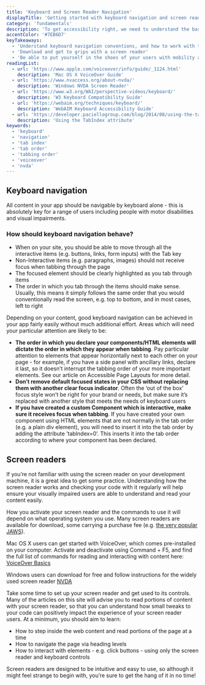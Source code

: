 ```yaml
---
title: 'Keyboard and Screen Reader Navigation'
displayTitle: 'Getting started with keyboard navigation and screen readers'
category: 'fundamentals'
description: 'To get accessibility right, we need to understand the basics of how diverse users are going to engage with our apps, so it’s time to get familiar with your keyboard and your screen reader.'
accentColor: '#7EB6D7'
keyTakeaways:
  - 'Understand keyboard navigation conventions, and how to work with them'
  - 'Download and get to grips with a screen reader'
  - 'Be able to put yourself in the shoes of your users with mobility and visual impairments'
readingList:
  - url: 'https://www.apple.com/voiceover/info/guide/_1124.html'
    description: 'Mac OS X VoiceOver Guide'
  - url: 'https://www.nvaccess.org/about-nvda/'
    description: 'Windows NVDA Screen Reader'
  - url: 'https://www.w3.org/WAI/perspective-videos/keyboard/'
    description: 'W3 Keyboard Compatibility Guide'
  - url: 'https://webaim.org/techniques/keyboard/'
    description: 'WebAIM Keyboard Accessibility Guide'
  - url: 'https://developer.paciellogroup.com/blog/2014/08/using-the-tabindex-attribute/'
    description: 'Using the TabIndex attribute'
keywords:
  - 'keyboard'
  - 'navigation'
  - 'tab index'
  - 'tab order'
  - 'tabbing order'
  - 'voiceover'
  - 'nvda'
---
```


## Keyboard navigation

All content in your app should be navigable by keyboard alone - this is absolutely key for a range of users including people with motor disabilities and visual impairments.

### How should keyboard navigation behave?

- When on your site, you should be able to move through all the interactive items (e.g. buttons, links, form inputs) with the Tab key
- Non-Interactive items (e.g. paragraphs, images) should not receive focus when tabbing through the page
- The focused element should be clearly highlighted as you tab through items
- The order in which you tab through the items should make sense. Usually, this means it simply follows the same order that you would conventionally read the screen, e.g. top to bottom, and in most cases, left to right

Depending on your content, good keyboard navigation can be achieved in your app fairly easily without much additional effort. Areas which will need your particular attention are likely to be:

- **The order in which you declare your components/HTML elements will dictate the order in which they appear when tabbing**. Pay particular attention to elements that appear horizontally next to each other on your page - for example, if you have a side panel with ancillary links, declare it last, so it doesn’t interrupt the tabbing order of your more important elements. See our article on <Link to="/page-layout">Accessible Page Layouts</Link> for more detail.
- **Don’t remove default focused states in your CSS without replacing them with another clear focus indicator**. Often the ‘out of the box’ focus style won’t be right for your brand or needs, but make sure it’s replaced with another style that meets the needs of keyboard users
- **If you have created a custom Component which is interactive, make sure it receives focus when tabbing**. If you have created your own component using HTML elements that are not normally in the tab order (e.g. a plain div element), you will need to insert it into the tab order by adding the attribute ’tabIndex=0’. This inserts it into the tab order according to where your component has been declared.

## Screen readers

If you’re not familiar with using the screen reader on your development machine, it is a great idea to get some practice. Understanding how the screen reader works and checking your code with it regularly will help ensure your visually impaired users are able to understand and read your content easily.

How you activate your screen reader and the commands to use it will depend on what operating system you use. Many screen readers are available for download, some carrying a purchase fee (e.g. [the very popular JAWS](https://www.freedomscientific.com/products/software/jaws/)).

Mac OS X users can get started with VoiceOver, which comes pre-installed on your computer. Activate and deactivate using Command + F5, and find the full list of commands for reading and interacting with content here: [VoiceOver Basics](https://www.apple.com/voiceover/info/guide/_1124.html)

Windows users can download for free and follow instructions for the widely used screen reader [NVDA](https://www.nvaccess.org/about-nvda/)

Take some time to set up your screen reader and get used to its controls. Many of the articles on this site will advise you to read portions of content with your screen reader, so that you can understand how small tweaks to your code can positively impact the experience of your screen reader users. At a minimum, you should aim to learn:

- How to step inside the web content and read portions of the page at a time
- How to navigate the page via heading levels
- How to interact with elements - e.g. click buttons - using only the screen reader and keyboard controls

Screen readers are designed to be intuitive and easy to use, so although it might feel strange to begin with, you’re sure to get the hang of it in no time!
